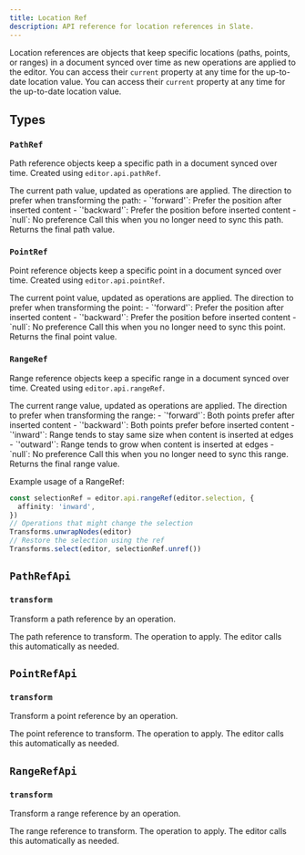 ```yaml
---
title: Location Ref
description: API reference for location references in Slate.
---
```


Location references are objects that keep specific locations (paths, points, or ranges) in a document synced over time as new operations are applied to the editor. You can access their `current` property at any time for the up-to-date location value. You can access their `current` property at any time for the up-to-date location value.

## Types

### `PathRef`

Path reference objects keep a specific path in a document synced over time. Created using `editor.api.pathRef`.

<API name="PathRef">
<APIAttributes>
  <APIItem name="current" type="Path | null">
    The current path value, updated as operations are applied.
  </APIItem>
  <APIItem name="affinity" type="'forward' | 'backward' | null">
    The direction to prefer when transforming the path:
    - `'forward'`: Prefer the position after inserted content
    - `'backward'`: Prefer the position before inserted content
    - `null`: No preference
  </APIItem>
  <APIItem name="unref()" type="() => Path | null">
    Call this when you no longer need to sync this path. Returns the final path value.
  </APIItem>
</APIAttributes>
</API>

### `PointRef`

Point reference objects keep a specific point in a document synced over time. Created using `editor.api.pointRef`.

<API name="PointRef">
<APIAttributes>
  <APIItem name="current" type="Point | null">
    The current point value, updated as operations are applied.
  </APIItem>
  <APIItem name="affinity" type="'forward' | 'backward' | null">
    The direction to prefer when transforming the point:
    - `'forward'`: Prefer the position after inserted content
    - `'backward'`: Prefer the position before inserted content
    - `null`: No preference
  </APIItem>
  <APIItem name="unref()" type="() => Point | null">
    Call this when you no longer need to sync this point. Returns the final point value.
  </APIItem>
</APIAttributes>
</API>

### `RangeRef`

Range reference objects keep a specific range in a document synced over time. Created using `editor.api.rangeRef`.

<API name="RangeRef">
<APIAttributes>
  <APIItem name="current" type="TRange | null">
    The current range value, updated as operations are applied.
  </APIItem>
  <APIItem name="affinity" type="'forward' | 'backward' | 'inward' | 'outward' | null">
    The direction to prefer when transforming the range:
    - `'forward'`: Both points prefer after inserted content
    - `'backward'`: Both points prefer before inserted content
    - `'inward'`: Range tends to stay same size when content is inserted at edges
    - `'outward'`: Range tends to grow when content is inserted at edges
    - `null`: No preference
  </APIItem>
  <APIItem name="unref()" type="() => TRange | null">
    Call this when you no longer need to sync this range. Returns the final range value.
  </APIItem>
</APIAttributes>
</API>

Example usage of a RangeRef:

```typescript
const selectionRef = editor.api.rangeRef(editor.selection, {
  affinity: 'inward',
})
// Operations that might change the selection
Transforms.unwrapNodes(editor)
// Restore the selection using the ref
Transforms.select(editor, selectionRef.unref())
```


## `PathRefApi`

### `transform`

Transform a path reference by an operation.

<API name="transform">
<APIParameters>
  <APIItem name="ref" type="PathRef">
    The path reference to transform.
  </APIItem>
  <APIItem name="op" type="Operation">
    The operation to apply. The editor calls this automatically as needed.
  </APIItem>
</APIParameters>
</API>

## `PointRefApi`

### `transform`

Transform a point reference by an operation.

<API name="transform">
<APIParameters>
  <APIItem name="ref" type="PointRef">
    The point reference to transform.
  </APIItem>
  <APIItem name="op" type="Operation">
    The operation to apply. The editor calls this automatically as needed.
  </APIItem>
</APIParameters>
</API>

## `RangeRefApi`

### `transform`

Transform a range reference by an operation.

<API name="transform">
<APIParameters>
  <APIItem name="ref" type="RangeRef">
    The range reference to transform.
  </APIItem>
  <APIItem name="op" type="Operation">
    The operation to apply. The editor calls this automatically as needed.
  </APIItem>
</APIParameters>
</API>
